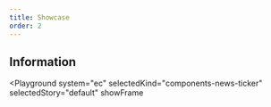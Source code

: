 ```yaml
---
title: Showcase
order: 2
---
```



## Information

<Playground
  system="ec"
  selectedKind="components-news-ticker"
  selectedStory="default"
  showFrame
>
  <Html markup={newsTicker} />
</Playground>
